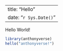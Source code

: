 
---
title: "Hello"
date: "`r Sys.Date()`"
---

Hello World!

```r
library(anthonyverse)
hello("anthonyverse!")
```
